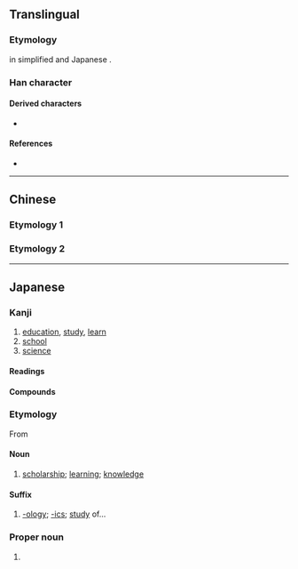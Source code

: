 {{also|學}}
{{character info}}
==Translingual==
{{ja-forms|学|学|[[學]]}}
{{stroke order|type=animate}}

===Etymology===
{{Han simp|學|f=𦥯|t=𰃮}} in simplified {{w|Simplified Chinese|Chinese}} and Japanese {{w|shinjitai}}.

===Han character===
{{Han char|rn=39|rad=子|as=05|sn=8|four=|canj=FBND|ids=⿱𰃮子}}

====Derived characters====
* {{l|mul|[[敩]], [[𢽾]], [[𬾣]], [[𫽊]], [[𤊀]], [[𮛦]], [[𭓓]], [[𭓚]]}}

====References====
* {{Han ref|kx=0279.121|dkj=06974|dj=0548.060|hdz=21014.030|uh=5B66|ud=23398}}

----

==Chinese==

===Etymology 1===
{{zh-see|學|sv}}

===Etymology 2===
{{zh-see|孛|v}}

----

==Japanese==
{{ja-kanji forms|学|學}}

===Kanji===
{{ja-kanji|grade=1|rs=子05|kyu=學}}

# [[education]], [[study]], [[learn]]
# [[school]]
# [[science]]

====Readings====
{{ja-readings
|goon=がく
|kanon=かく
|kun=まな-ぶ
}}

====Compounds====
{{col3-u|ja
|{{ja-r|学%位|がく%い}}
|{{ja-r|学%科|がっ%か}}
|{{ja-r|学%外|がく%がい}}
|{{ja-r|学%期|がっ%き}}
|{{ja-r|学%業|がく%ぎょう}}
|{{ja-r|学%芸|がく%げい}}
|{{ja-r|学%校|がっ%こう}}
|{{ja-r|学%才|がく%さい}}
|{{ja-r|学%際|がく%さい}}
|{{ja-r|学%士|がく%し}}
|{{ja-r|学%識|がく%しき}}
|{{ja-r|学%術|がく%じゅつ}}
|{{ja-r|学%食|がく%しょく}}
|{{ja-r|学%生|がく%せい}}
|{{ja-r|学%院|がく%いん}}
|{{ja-r|学%籍|がく%せき}}
|{{ja-r|学%窓|がく%そう}}
|{{ja-r|学%僧|がく%そう}}
|{{ja-r|学%徒|がく%と}}
|{{ja-r|学%内|がく%ない}}
|{{ja-r|学%閥|がく%ばつ}}
|{{ja-r|学%府|がく%ふ}}
|{{ja-r|学%風|がく%ふう}}
|{{ja-r|学%名|がく%めい}}
|{{ja-r|学%問|がく%もん}}
|{{ja-r|学%割|がく%わり}}
|{{ja-r|医%学|い%がく}}
|{{ja-r|科%学|か%がく}}
|{{ja-r|化%学|か%がく}}, {{ja-r|化%学|ばけ%がく}}
|{{ja-r|漢%学|かん%がく}}
|{{ja-r|経%済%学|けい%ざい%がく}}
|{{ja-r|古%学|こ%がく}}
|{{ja-r|後%学|こう%がく}}
|{{ja-r|光%学|こう%がく}}
|{{ja-l|向学}}
|{{ja-r|工%学|こう%がく}}
|{{ja-r|神%学|しん%がく}}
|{{ja-r|生%物%学|せい%ぶつ%がく}}
|{{ja-r|退%学|たい%がく}}
|{{ja-r|大%学|だい%がく}}
|{{ja-r|中%学|ちゅう%がく}}
|{{ja-r|停%学|てい%がく}}
|{{ja-r|哲%学|てつ%がく}}
|{{ja-r|入%学|にゅう%がく}}
|{{ja-r|博%学|はく%がく}}
|{{ja-r|美%学|び%がく}}
|{{ja-r|物%理%学|ぶつ%り%がく}}
|{{ja-r|文%学|ぶん%がく}}
|{{ja-r|法%学|ほう%がく}}
|{{ja-r|夜%学|や%がく}}
|{{ja-r|蘭%学|らん%がく}}
|{{ja-r|学らん|がくらん}}
|{{ja-r|学%蘭|がく%らん}}
}}

===Etymology===
From {{bor|ja|ltc|-|sort=がく}} {{m|zh|學|tr=hæwk||}}

====Noun====
{{ja-noun|がく|kyu=學}}

# [[scholarship]]; [[learning]]; [[knowledge]]

====Suffix====
{{ja-pos|suffix|がく}}

# [[-ology]]; [[-ics]]; [[study]] of...

===Proper noun===
{{ja-pos|proper|さとる|まなぶ|まこと}}

# {{given name|ja|male|sort=まこと}}